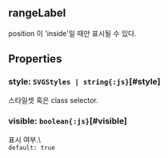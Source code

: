 ## rangeLabel
position 이 'inside'일 때만 표시될 수 있다.
## Properties

### style: `SVGStyles | string{:js}`[#style]
스타일셋 혹은 class selector.  

### visible: `boolean{:js}`[#visible]
표시 여부.\  
`default: true`  
